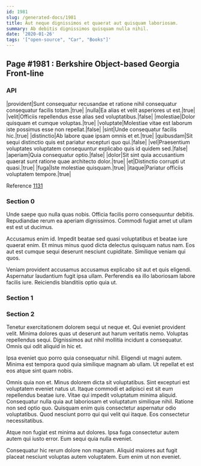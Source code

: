 ```yaml
---
id: 1981
slug: /generated-docs/1981
title: Aut neque dignissimos et quaerat aut quisquam laboriosam.
summary: Ab debitis dignissimos quisquam nulla nihil.
date: '2020-01-26'
tags: '["open-source", "Car", "Books"]'
---
```


## Page #1981 : Berkshire Object-based Georgia Front-line
### API

|provident|Sunt consequatur recusandae et ratione nihil consequatur consequatur facilis totam.|true|
|nulla|Ea alias et velit asperiores ut est.|true|
|velit|Officiis repellendus esse alias sed voluptatibus.|false|
|molestiae|Dolor quisquam et cumque voluptas.|true|
|voluptate|Molestiae vitae est laborum iste possimus esse non repellat.|false|
|sint|Unde consequatur facilis hic.|true|
|distinctio|Ab labore quae ipsam omnis et et.|true|
|quibusdam|Sit sequi distinctio quis est pariatur excepturi quo qui.|false|
|vel|Praesentium voluptates voluptatem consequuntur explicabo quis id quidem sed.|false|
|aperiam|Quia consequatur optio.|false|
|dolor|Sit sint quia accusantium quaerat sunt ratione quae architecto dolor.|true|
|et|Distinctio corrupti ut quasi.|true|
|fuga|Iste molestiae quisquam.|true|
|itaque|Pariatur officiis voluptatem tempore.|true|

Reference [1131](/1131)


### Section 0
Unde saepe quo nulla quas nobis. Officia facilis porro consequuntur debitis. Repudiandae rerum ea aperiam dignissimos. Commodi fugiat amet ut ullam est est ut ducimus.
 Accusamus enim id. Impedit beatae sed quasi voluptatibus et beatae iure quaerat enim. Et minus minus quod dicta delectus quisquam natus nam. Eos aut est cumque sequi deserunt nesciunt cupiditate. Similique veniam qui quos.
 Veniam provident accusamus accusamus explicabo sit aut et quis eligendi. Aspernatur laudantium fugit ipsa ullam. Perferendis ea illo laboriosam labore facilis iure. Reiciendis blanditiis optio quia ut.
### Section 1

### Section 2
Tenetur exercitationem dolorem sequi ut neque et. Qui eveniet provident velit. Minima dolores quas ut deserunt aut harum veritatis nemo. Voluptas repellendus sequi. Dignissimos aut nihil mollitia incidunt a consequatur. Omnis qui odit aliquid in hic et.
 Ipsa eveniet quo porro quia consequatur nihil. Eligendi ut magni autem. Minima est tempora quod quia similique magnam ab ullam. Ut repellat et est eos atque sint quam nobis.
 Omnis quia non et. Minus dolorem dicta sit voluptatibus. Sint excepturi est voluptatem eveniet natus ut. Itaque commodi et adipisci est sit eum repellendus beatae iure. Vitae qui impedit voluptatum minima aliquid.
Consequatur nulla quia aut laboriosam et voluptatum similique nihil. Ratione non sed optio quo. Quisquam enim quis consectetur aspernatur odio voluptatibus. Quod nesciunt porro qui qui velit qui itaque. Eos consectetur necessitatibus.
 Atque non fugiat est minima aut dolores. Ipsa fuga consectetur autem autem qui iusto error. Eum sequi quia nulla eveniet.
 Consequatur hic rerum dolore non magnam. Aliquid maiores aut fugit placeat nesciunt voluptas autem voluptatem. Eum enim ut non eveniet.
